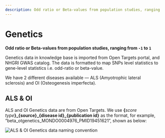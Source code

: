 ```yaml
---
description: Odd ratio or Beta-values from population studies, ranging from -1 to 1
---
```


# Genetics

**Odd ratio or Beta-values from population studies, ranging from `-1` to `1`**

Genetics data in knowledge base is imported from Open Targets portal, and NHGRI GWAS catalog. The data is formatted to map SNPs level statistics to gene-level statistics i.e. odd-ratio or beta-value.

We have 2 different diseases available — ALS (Amyotrophic lateral sclerosis) and OI (Osteogenesis imperfecta).

## ALS & OI

ALS and OI Genetics data are from Open Targets. We use **\{**_score type_**\}\_\{source\}\_\{disease id\}\_\{publication id}** as the format, for example, “beta_otgenetics_MONDO0004976_PMID19451621”, shown as below:

![ALS & OI Genetics data naming convention](../../../../public/image/docs/als-oi-genetics-data-naming-convention.png)
